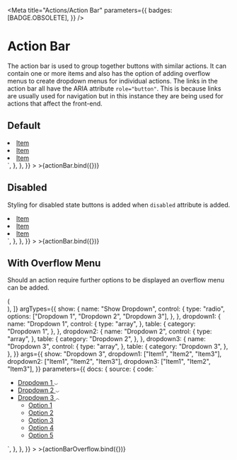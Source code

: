 
<Meta
  title="Actions/Action Bar"
  parameters={{
    badges: [BADGE.OBSOLETE],
  }}
/>


# Action Bar

The action bar is used to group together buttons with similar actions. It can contain one or more items and also has the option of adding overflow menus to create dropdown menus for individual actions. The links in the action bar all have the ARIA attribute `role="button"`.
This is because links are usually used for navigation but in this instance they are being used for actions that affect the front-end.

## Default

<Canvas>
  <Story
    name="Default"
    argTypes={{
      items: {
        name: "Items",
        control: {
          type: "array",
        },
      },
      isDisabled: {
        name: "Disabled",
      },
    }}
    args={{
      items: ["Item", "Item", "Item"],
      isDisabled: false,
    }}
    parameters={{
      docs: {
        source: {
          code: `
    <ul class="made-c-action-bar">
      <li class="made-c-action-bar__item">
        <a href="" role="button" tabindex="0">
          Item
        </a>
      </li>
      <li class="made-c-action-bar__item">
        <a href="" role="button" tabindex="0">
          Item
        </a>
      </li>
      <li class="made-c-action-bar__item">
        <a href="" role="button" tabindex="0">
          Item
        </a>
      </li>
    </ul>`,
        },
      },
    }}
  >
    >{actionBar.bind({})}
  </Story>
</Canvas>

## Disabled

Styling for disabled state buttons is added when `disabled` attribute is added.

<Canvas>
  <Story
    name="Disabled"
    argTypes={{
      items: {
        name: "Items",
        control: {
          type: "array",
        },
      },
      isDisabled: {
        name: "Disabled",
      },
    }}
    args={{
      items: ["Item", "Item", "Item"],
      isDisabled: true,
    }}
    parameters={{
      docs: {
        source: {
          code: `      
    <ul class="made-c-action-bar">
      <li class="made-c-action-bar__item">
        <a href="" role="button" class="made-u-link--disabled" tabindex="0">
          Item
        </a>
      </li>
      <li class="made-c-action-bar__item">
        <a href="" role="button" class="made-u-link--disabled" tabindex="0">
          Item
        </a>
      </li>
      <li class="made-c-action-bar__item">
        <a href="" role="button" class="made-u-link--disabled" tabindex="0">
          Item
        </a>
      </li>
    </ul>`,
        },
      },
    }}
  >
    >{actionBar.bind({})}
  </Story>
</Canvas>

## With Overflow Menu

Should an action require further options to be displayed an overflow menu can be added.

<Canvas>
  <Story
    name="With Overflow Menu"
    decorators={[
      (Story) => (
        <div style={{ height: "13rem" }}>
          <Story />
        </div>
      ),
    ]}
    argTypes={{
      show: {
        name: "Show Dropdown",
        control: {
          type: "radio",
          options: ["Dropdown 1", "Dropdown 2", "Dropdown 3"],
        },
      },
      dropdown1: {
        name: "Dropdown 1",
        control: {
          type: "array",
        },
        table: {
          category: "Dropdown 1",
        },
      },
      dropdown2: {
        name: "Dropdown 2",
        control: {
          type: "array",
        },
        table: {
          category: "Dropdown 2",
        },
      },
      dropdown3: {
        name: "Dropdown 3",
        control: {
          type: "array",
        },
        table: {
          category: "Dropdown 3",
        },
      },
    }}
    args={{
      show: "Dropdown 3",
      dropdown1: ["Item1", "Item2", "Item3"],
      dropdown2: ["Item1", "Item2", "Item3"],
      dropdown3: ["Item1", "Item2", "Item3"],
    }}
    parameters={{
      docs: {
        source: {
          code: `
<ul class="made-c-action-bar">
      <li class="made-c-action-bar__item">
        <a href="" role="button" tabindex="0">
          Dropdown 1
          <svg
            width="8"
            height="4"
            viewBox="0 0 24 11"
            xmlns="http://www.w3.org/2000/svg"
            class="made-c-action-bar__icon made-u-margin-left-2-x"
          >
            <title>arrowhead-downward</title>
            <path
              d="M12 10.425l-12-9L1.069 0 12 8.198 22.931 0 24 1.425z"
              fill="currentColor"
              fill-rule="evenodd"
            />
          </svg>
        </a>
      </li>
      <li class="made-c-action-bar__item">
        <a href="" role="button" tabindex="0">
          Dropdown 2
          <svg
            width="8"
            height="4"
            viewBox="0 0 24 11"
            xmlns="http://www.w3.org/2000/svg"
            class="made-c-action-bar__icon made-u-margin-left-2-x"
          >
            <title>arrowhead-downward</title>
            <path
              d="M12 10.425l-12-9L1.069 0 12 8.198 22.931 0 24 1.425z"
              fill="currentColor"
              fill-rule="evenodd"
            />
          </svg>
        </a>
      </li>
      <li class="made-c-action-bar__item">
        <a href="" role="button" tabindex="0">
          Dropdown 3
          <svg
            width="8"
            height="4"
            viewBox="0 0 24 11"
            xmlns="http://www.w3.org/2000/svg"
            class="made-c-action-bar__icon made-u-margin-left-2-x"
          >
            <title>arrowhead-upward</title>
            <path
              d="M12 0L0 9l1.069 1.425L12 2.226l10.931 8.199L24 9z"
              fill="currentColor"
              fill-rule="evenodd"
            />
          </svg>
        </a>
        <ul class="made-c-overflow-menu made-c-overflow-menu--action-bar made-u-margin-top-1-x">
          <li class="made-c-overflow-menu__item">
            <a class="made-c-overflow-menu__link" href="">
              Option 1
            </a>
          </li>
          <li class="made-c-overflow-menu__item">
            <a class="made-c-overflow-menu__link" href="">
              Option 2
            </a>
          </li>
          <li class="made-c-overflow-menu__item">
            <a class="made-c-overflow-menu__link" href="">
              Option 3
            </a>
          </li>
          <li class="made-c-overflow-menu__item">
            <a class="made-c-overflow-menu__link" href="">
              Option 4
            </a>
          </li>
          <li class="made-c-overflow-menu__item">
            <a class="made-c-overflow-menu__link" href="">
              Option 5
            </a>
          </li>
        </ul>
      </li>
    </ul>`,
        },
      },
    }}
  >
    >{actionBarOverflow.bind({})}
  </Story>
</Canvas>
